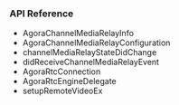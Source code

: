 <PlatformWrapper platform="ios">


### API Reference

* <Link to= "{{global.API_REF_IOS_ROOT}}/rtc_api_data_type.html#class_channelmediainfo">AgoraChannelMediaRelayInfo</Link>
* <Link to= "{{global.API_REF_IOS_ROOT}}/rtc_api_data_type.html#class_channelmediarelayconfiguration">AgoraChannelMediaRelayConfiguration</Link>
* <Link to= "{{global.API_REF_IOS_ROOT}}/class_irtcengineeventhandler.html#callback_irtcengineeventhandler_onchannelmediarelaystatechanged">channelMediaRelayStateDidChange</Link>
* <Link to= "{{global.API_REF_IOS_ROOT}}/class_irtcengineeventhandler.html#callback_irtcengineeventhandler_onchannelmediarelayevent">didReceiveChannelMediaRelayEvent</Link>
* <Link to= "{{global.API_REF_IOS_ROOT}}/rtc_api_data_type.html#class_rtcconnection">AgoraRtcConnection</Link>
* <Link to= "{{global.API_REF_IOS_ROOT}}/class_irtcengineeventhandler.html#class_irtcengineeventhandler">AgoraRtcEngineDelegate</Link>
* <Link to= "{{global.API_REF_IOS_ROOT}}/class_irtcengineex.html#api_irtcengine_setupremotevideoex">setupRemoteVideoEx</Link>

</PlatformWrapper>
